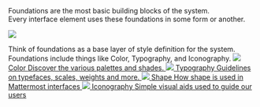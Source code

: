 


<Meta title="Foundations/Overview" />

<GlobalStyle />

<Title>Foundations</Title>
<Subtitle>
    Foundations are the most basic building blocks of the system. <br />
    Every interface element uses these foundations in some form or another.
</Subtitle>

![](https://zeroheight-user-uploads.s3-eu-west-1.amazonaws.com/images/nIUhFigrgzIIdDthoYyoQA.png?X-Amz-Algorithm=AWS4-HMAC-SHA256&X-Amz-Credential=AKIAJXTVUC4XZENV3LPQ%2F20210308%2Feu-west-1%2Fs3%2Faws4_request&X-Amz-Date=20210308T103216Z&X-Amz-Expires=86400&X-Amz-SignedHeaders=host&X-Amz-Signature=5d769bf7f42437dc9dddd215a8e8e685a1bbc6b520492396f4403fa121f7b1c8)

<Description>
    Think of foundations as a base layer of style definition for the system. Foundations include things like Color,
    Typography, and Iconography.
</Description>

<Grid row>
    <Grid padding={[12, 12, 12, 0]}>
        <a href={Utils.getStoryDocumentationUrl(colorStoryParams)} target={'_self'}>
            <Shape border borderRadius={4} elevation={0} elevationOnHover={2}>
                <img src="https://zeroheight-user-uploads.s3-eu-west-1.amazonaws.com/images/Rp1KUV8Ff8rfmn-9pwo1_Q.png?X-Amz-Algorithm=AWS4-HMAC-SHA256&X-Amz-Credential=AKIAJXTVUC4XZENV3LPQ%2F20210308%2Feu-west-1%2Fs3%2Faws4_request&X-Amz-Date=20210308T133956Z&X-Amz-Expires=86400&X-Amz-SignedHeaders=host&X-Amz-Signature=2a1191ef822d6633f64bef1f34fc79d1705055698a40025241b8df4896020f7d" />
                <Grid padding={[8, 16]}>
                    <Typography variant={'h3'} size={600}>
                        Color
                    </Typography>
                    <Typography variant={'body'} size={300}>
                        Discover the various palettes and shades.
                    </Typography>
                </Grid>
            </Shape>
        </a>
    </Grid>
    <Grid padding={12}>
        <a href={Utils.getStoryDocumentationUrl(typographyStoryParams)} target={'_self'}>
            <Shape border borderRadius={4} elevation={0} elevationOnHover={2}>
                <img src="https://zeroheight-user-uploads.s3-eu-west-1.amazonaws.com/images/gMHyA2LbezsHcSytrmQHEA.png?X-Amz-Algorithm=AWS4-HMAC-SHA256&X-Amz-Credential=AKIAJXTVUC4XZENV3LPQ%2F20210308%2Feu-west-1%2Fs3%2Faws4_request&X-Amz-Date=20210308T135028Z&X-Amz-Expires=86400&X-Amz-SignedHeaders=host&X-Amz-Signature=a0796639cf799a7abeb27fc764d42948c8d4b719b521f5f40d6bf209d63c13fe" />
                <Grid padding={[8, 16]}>
                    <Typography variant={'h3'} size={600}>
                        Typography
                    </Typography>
                    <Typography variant={'body'} size={300}>
                        Guidelines on typefaces, scales, weights and more.
                    </Typography>
                </Grid>
            </Shape>
        </a>
    </Grid>
    <Grid padding={12}>
        <a href={Utils.getStoryDocumentationUrl(shapeStoryParams)} target={'_self'}>
            <Shape border borderRadius={4} elevation={0} elevationOnHover={2}>
                <img src="https://zeroheight-user-uploads.s3-eu-west-1.amazonaws.com/images/714uqmHoOkEZhuShXlw0eg.png?X-Amz-Algorithm=AWS4-HMAC-SHA256&X-Amz-Credential=AKIAJXTVUC4XZENV3LPQ%2F20210308%2Feu-west-1%2Fs3%2Faws4_request&X-Amz-Date=20210308T135054Z&X-Amz-Expires=86400&X-Amz-SignedHeaders=host&X-Amz-Signature=0e171e7695d450cad3c146ed3fae1768edd546ecf4ce378f7b068abfa39cbac0" />
                <Grid padding={[8, 16]}>
                    <Typography variant={'h3'} size={600}>
                        Shape
                    </Typography>
                    <Typography variant={'body'} size={300}>
                        How shape is used in Mattermost interfaces
                    </Typography>
                </Grid>
            </Shape>
        </a>
    </Grid>
    <Grid padding={[12, 0, 12, 12]}>
        <a href={Utils.getStoryDocumentationUrl(colorStoryParams)} target={'_self'}>
            <Shape border borderRadius={4} elevation={0} elevationOnHover={2}>
                <img src="https://zeroheight-user-uploads.s3-eu-west-1.amazonaws.com/images/CA7ZCnFnWLXvcMHlX0gb7w.png?X-Amz-Algorithm=AWS4-HMAC-SHA256&X-Amz-Credential=AKIAJXTVUC4XZENV3LPQ%2F20210308%2Feu-west-1%2Fs3%2Faws4_request&X-Amz-Date=20210308T135140Z&X-Amz-Expires=86400&X-Amz-SignedHeaders=host&X-Amz-Signature=f5d0e490fbd504cfab92e1aa59fbc64f34dc154e4c5a94ca56402bc89bbdd156" />
                <Grid padding={[8, 16]}>
                    <Typography variant={'h3'} size={600}>
                        Iconography
                    </Typography>
                    <Typography variant={'body'} size={300}>
                        Simple visual aids used to guide our users
                    </Typography>
                </Grid>
            </Shape>
        </a>
    </Grid>
</Grid>
